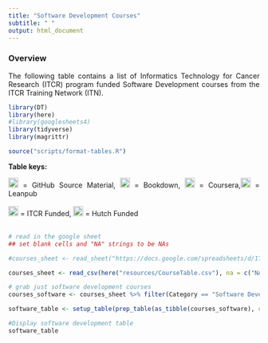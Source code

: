 ```yaml
---
title: "Software Development Courses"
subtitle: " "
output: html_document
---
```


<style type="text/css">
  body{
  text-align: justify;
  text-justify: inter-word;
}
</style>

### **Overview**

The following table contains a list of Informatics Technology for Cancer Research (ITCR) program funded Software Development courses from the ITCR Training Network (ITN).

```r
library(DT)
library(here)
#library(googlesheets4)
library(tidyverse)
library(magrittr)

source("scripts/format-tables.R")
```

**Table keys:**
<div title="Table keys">
<img src="resources/images/githublogo.png"  height="20"> </img> = GitHub Source Material, <img src=resources/images/bookstack.png height="20"> </img> = Bookdown, <img src=resources/images/courseralogo.png height="20"> </img> = Coursera,<img src=resources/images/leanpublogo.png height="20"> </img> = Leanpub<br></br> <img src="resources/images/ITCRLogo.png" height="20"> </img> = ITCR Funded, <img src=resources/images/fhlogo.png height="20"></img> = Hutch Funded<br></br>
</div>

```r
# read in the google sheet
## set blank cells and "NA" strings to be NAs

#courses_sheet <- read_sheet("https://docs.google.com/spreadsheets/d/1TiNdu92hK-0FN8GbmWi_QbdUaX2yJF76yFt2oljm_qE/edit?usp=sharing", na = c("NA", ""))

courses_sheet <- read_csv(here("resources/CourseTable.csv"), na = c("NA", ""))

# grab just software development courses
courses_software <- courses_sheet %>% filter(Category == "Software Development")

software_table <- setup_table(prep_table(as_tibble(courses_software), current=TRUE), "Software Development Courses Currently Available")
```

```r
#Display software development table
software_table
```
